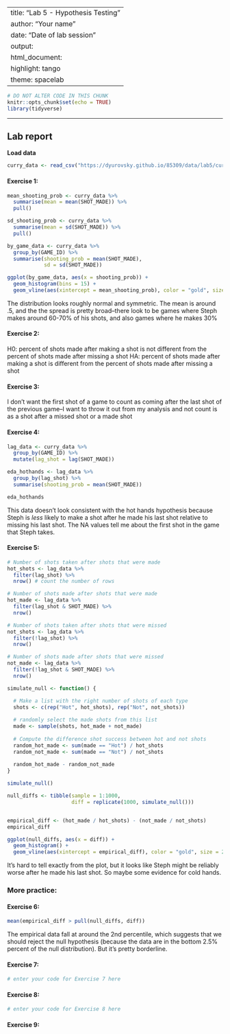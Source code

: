 
---
title: "Lab 5 - Hypothesis Testing"
author: "Your name"
date: "Date of lab session"
output: 
  html_document: 
    highlight: tango
    theme: spacelab
---

```r
# DO NOT ALTER CODE IN THIS CHUNK
knitr::opts_chunk$set(echo = TRUE)
library(tidyverse)
```

* * *

## Lab report

**Load data**
```r
curry_data <- read_csv("https://dyurovsky.github.io/85309/data/lab5/curry_data.csv")
```


#### Exercise 1: 
```r
mean_shooting_prob <- curry_data %>%
  summarise(mean = mean(SHOT_MADE)) %>%
  pull()

sd_shooting_prob <- curry_data %>%
  summarise(mean = sd(SHOT_MADE)) %>%
  pull()

by_game_data <- curry_data %>%
  group_by(GAME_ID) %>%
  summarise(shooting_prob = mean(SHOT_MADE),
            sd = sd(SHOT_MADE))

ggplot(by_game_data, aes(x = shooting_prob)) +
  geom_histogram(bins = 15) +
  geom_vline(aes(xintercept = mean_shooting_prob), color = "gold", size = 2)

```
The distribution looks roughly normal and symmetric. The mean is around .5, and the the spread is pretty broad--there look to be games where Steph makes around 60-70% of his shots, and also games where he makes 30%

#### Exercise 2:
H0: percent of shots made after making a shot is not different from the percent of shots made after missing a shot
HA: percent of shots made after making a shot is different from the percent of shots made after missing a shot

#### Exercise 3:
I don't want the first shot of a game to count as coming after the last shot of the previous game--I want to throw it out from my analysis and not count is as a shot after a missed shot or a made shot

#### Exercise 4:
```r
lag_data <- curry_data %>%
  group_by(GAME_ID) %>%
  mutate(lag_shot = lag(SHOT_MADE))

eda_hothands <- lag_data %>%
  group_by(lag_shot) %>%
  summarise(shooting_prob = mean(SHOT_MADE))

eda_hothands
```
This data doesn't look consistent with the hot hands hypothesis because Steph is *less* likely to make a shot after he made his last shot relative to missing his last shot. The NA values tell me about the first shot in the game that Steph takes.

#### Exercise 5:
```r
# Number of shots taken after shots that were made
hot_shots <- lag_data %>%
  filter(lag_shot) %>%
  nrow() # count the number of rows

# Number of shots made after shots that were made
hot_made <- lag_data %>%
  filter(lag_shot & SHOT_MADE) %>%
  nrow()

# Number of shots taken after shots that were missed
not_shots <- lag_data %>%
  filter(!lag_shot) %>%
  nrow()

# Number of shots made after shots that were missed
not_made <- lag_data %>%
  filter(!lag_shot & SHOT_MADE) %>%
  nrow()

simulate_null <- function() {

  # Make a list with the right number of shots of each type
  shots <- c(rep("Hot", hot_shots), rep("Not", not_shots))
  
  # randomly select the made shots from this list
  made <- sample(shots, hot_made + not_made) 
  
  # Compute the difference shot success between hot and not shots
  random_hot_made <- sum(made == "Hot") / hot_shots
  random_not_made <- sum(made == "Not") / not_shots
  
  random_hot_made - random_not_made
}

simulate_null()

null_diffs <- tibble(sample = 1:1000, 
                     diff = replicate(1000, simulate_null()))


empirical_diff <- (hot_made / hot_shots) - (not_made / not_shots)
empirical_diff

ggplot(null_diffs, aes(x = diff)) + 
  geom_histogram() +
  geom_vline(aes(xintercept = empirical_diff), color = "gold", size = 2)
```
It's hard to tell exactly from the plot, but it looks like Steph might be reliably worse after he made his last shot. So maybe some evidence for cold hands.


### More practice:

#### Exercise 6:
```r
mean(empirical_diff > pull(null_diffs, diff))
```
The empirical data fall at around the 2nd percentile, which suggests that we should reject the null hypothesis (because the data are in the bottom 2.5% percent of the null distribution). But it's pretty borderline.





#### Exercise 7:

```r
# enter your code for Exercise 7 here
```

#### Exercise 8:

```r
# enter your code for Exercise 8 here
```

#### Exercise 9:
